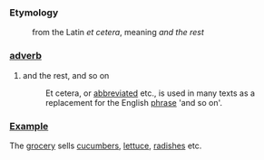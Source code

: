 ===Etymology===
:from the Latin ''et cetera'', meaning ''and the rest''

===[[adverb]]===
#and the rest, and so on
#:Et cetera, or [[abbreviation|abbreviated]] etc., is used in many texts as a replacement for the English [[phrase]] 'and so on'. 

===[[Example]]===
The [[grocery]] sells [[cucumber]]s, [[lettuce]], [[radish]]es etc.